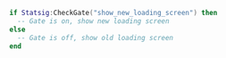```lua
if Statsig:CheckGate("show_new_loading_screen") then
  -- Gate is on, show new loading screen
else
  -- Gate is off, show old loading screen
end
```
